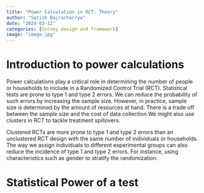 ```yaml
---
title: "Power Calculation in RCT: Theory"
author: "Satish Bajracharrya"
date: "2024-03-12"
categories: [Survey design and framework]
image: "image.jpg"
---
```


# Introduction to power calculations

Power calculations play a critical role in determining the number of people or households to include in a Randomized Control Trial (RCT). Statistical tests are prone to type 1 and type 2 errors. We can reduce the probability of such errors by increasing the sample size. However, in practice, sample size is determined by the amount of resources at hand. There is a trade off between the sample size and the cost of data collection.We might also use clusters in RCT to tackle treatment spillovers.

::: callout-note
Clustered RCTs are more prone to type 1 and type 2 errors than an unclustered RCT design with the same number of individuals or households. The way we assign individuals to different experimental groups can also reduce the incidence of type 1 and type 2 errors. For instance, using characteristics such as gender to stratify the randomization.
:::

# Statistical Power of a test

